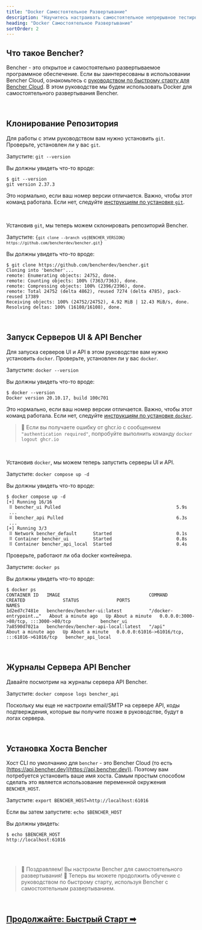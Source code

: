 ```yaml
---
title: "Docker Самостоятельное Развертывание"
description: "Научитесь настраивать самостоятельное непрерывное тестирование производительности с использованием Bencher"
heading: "Docker Самостоятельное Развертывание"
sortOrder: 2
---
```



## Что такое Bencher?

<BencherIntro />

Bencher - это открытое и самостоятельно развертываемое программное обеспечение.
Если вы заинтересованы в использовании Bencher Cloud, ознакомьтесь с [руководством по быстрому старту для Bencher Cloud](/ru/docs/tutorial/quick-start/).
В этом руководстве мы будем использовать Docker для самостоятельного развертывания Bencher.

<br />

## Клонирование Репозитория

Для работы с этим руководством вам нужно установить `git`.
Проверьте, установлен ли у вас `git`.

Запустите: `git --version`

Вы должны увидеть что-то вроде:

```
$ git --version
git version 2.37.3
```

Это нормально, если ваш номер версии отличается.
Важно, чтобы этот команд работала.
Если нет, следуйте [инструкциям по установке `git`](https://git-scm.com/book/en/v2/Getting-Started-Installing-Git).

<br />

Установив `git`, мы теперь можем склонировать репозиторий Bencher.

Запустите: <code>{`git clone --branch v${BENCHER_VERSION} https://github.com/bencherdev/bencher.git`}</code>

Вы должны увидеть что-то вроде:

```
$ git clone https://github.com/bencherdev/bencher.git
Cloning into 'bencher'...
remote: Enumerating objects: 24752, done.
remote: Counting objects: 100% (7363/7363), done.
remote: Compressing objects: 100% (2396/2396), done.
remote: Total 24752 (delta 4862), reused 7274 (delta 4785), pack-reused 17389
Receiving objects: 100% (24752/24752), 4.92 MiB | 12.43 MiB/s, done.
Resolving deltas: 100% (16108/16108), done.
```

<br />

## Запуск Серверов UI & API Bencher

Для запуска серверов UI и API в этом руководстве вам нужно установить `docker`.
Проверьте, установлен ли у вас `docker`.

Запустите: `docker --version`

Вы должны увидеть что-то вроде:

```
$ docker --version
Docker version 20.10.17, build 100c701
```

Это нормально, если ваш номер версии отличается. Важно, чтобы этот команд работала.
Если нет, следуйте [инструкциям по установке `docker`](https://docs.docker.com/get-docker/).

> 🐰 Если вы получаете ошибку от ghcr.io с сообщением `"authentication required"`, попробуйте выполнить команду `docker logout ghcr.io`

<br />

Установив `docker`, мы можем теперь запустить серверы UI и API.

Запустите: `docker compose up -d`

Вы должны увидеть что-то вроде:

```
$ docker compose up -d
[+] Running 16/16
 ⠿ bencher_ui Pulled                                           5.9s
 ...
 ⠿ bencher_api Pulled                                          6.3s
 ...
[+] Running 3/3
 ⠿ Network bencher_default      Started                        0.1s
 ⠿ Container bencher_ui         Started                        0.8s
 ⠿ Container bencher_api_local  Started                        0.4s
```

Проверьте, работают ли оба docker контейнера.

Запустите: `docker ps`

Вы должны увидеть что-то вроде:

```
$ docker ps
CONTAINER ID   IMAGE                                 COMMAND                  CREATED              STATUS              PORTS                                           NAMES
1d2ed7c7481e   bencherdev/bencher-ui:latest          "/docker-entrypoint.…"   About a minute ago   Up About a minute   0.0.0.0:3000->80/tcp, :::3000->80/tcp           bencher_ui
7a8590d7021a   bencherdev/bencher-api-local:latest   "/api"                   About a minute ago   Up About a minute   0.0.0.0:61016->61016/tcp, :::61016->61016/tcp   bencher_api_local
```

<br />

## Журналы Сервера API Bencher

Давайте посмотрим на журналы сервера API Bencher.

Запустите: `docker compose logs bencher_api`

Поскольку мы еще не настроили email/SMTP на сервере API,
коды подтверждения, которые вы получите позже в руководстве, будут в логах сервера.

<br />

## Установка Хоста Bencher

Хост CLI по умолчанию для `bencher` - это Bencher Cloud (то есть [https://api.bencher.dev](https://api.bencher.dev)).
Поэтому вам потребуется установить ваше имя хоста. Самым простым способом сделать это является использование переменной окружения `BENCHER_HOST`.

Запустите: `export BENCHER_HOST=http://localhost:61016`

Если вы затем запустите: `echo $BENCHER_HOST`

Вы должны увидеть:

```
$ echo $BENCHER_HOST
http://localhost:61016
```

<br />
<br />

> 🐰 Поздравляем! Вы настроили Bencher для самостоятельного развертывания! 🎉
> Теперь вы можете продолжить обучение с руководством по быстрому старту, используя Bencher с самостоятельным развертыванием.

<br />

<h2><a href="/ru/docs/tutorial/quick-start/">Продолжайте: Быстрый Старт ➡</a></h2>